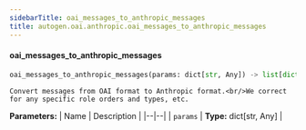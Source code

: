 ```yaml
---
sidebarTitle: oai_messages_to_anthropic_messages
title: autogen.oai.anthropic.oai_messages_to_anthropic_messages
---
```


<code class="doc-symbol doc-symbol-heading doc-symbol-function"></code>
#### oai_messages_to_anthropic_messages

```python
oai_messages_to_anthropic_messages(params: dict[str, Any]) -> list[dict[str, Any]]
```

    Convert messages from OAI format to Anthropic format.<br/>We correct for any specific role orders and types, etc.

<b>Parameters:</b>
| Name | Description |
|--|--|
| `params` | **Type:** dict[str, Any] |

<br />